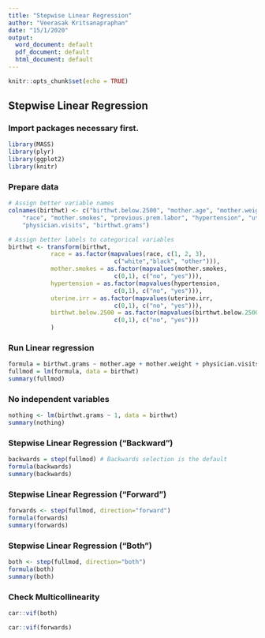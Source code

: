 ```yaml
---
title: "Stepwise Linear Regression"
author: "Veerasak Kritsanapraphan"
date: "15/1/2020"
output:
  word_document: default
  pdf_document: default
  html_document: default
---
```


```r
knitr::opts_chunk$set(echo = TRUE)
```

## Stepwise Linear Regression

### Import packages necessary first.

```r
library(MASS)
library(plyr)
library(ggplot2)
library(knitr)
```

### Prepare data

```r
# Assign better variable names
colnames(birthwt) <- c("birthwt.below.2500", "mother.age", "mother.weight", 
    "race", "mother.smokes", "previous.prem.labor", "hypertension", "uterine.irr", 
    "physician.visits", "birthwt.grams")

# Assign better labels to categorical variables
birthwt <- transform(birthwt, 
            race = as.factor(mapvalues(race, c(1, 2, 3), 
                              c("white","black", "other"))),
            mother.smokes = as.factor(mapvalues(mother.smokes, 
                              c(0,1), c("no", "yes"))),
            hypertension = as.factor(mapvalues(hypertension, 
                              c(0,1), c("no", "yes"))),
            uterine.irr = as.factor(mapvalues(uterine.irr, 
                              c(0,1), c("no", "yes"))),
            birthwt.below.2500 = as.factor(mapvalues(birthwt.below.2500,
                              c(0,1), c("no", "yes")))
            )

```

### Run Linear regression

```r
formula = birthwt.grams ~ mother.age + mother.weight + physician.visits + mother.smokes + uterine.irr + previous.prem.labor + hypertension
fullmod = lm(formula, data = birthwt)
summary(fullmod)
```

### No independent variables

```r
nothing <- lm(birthwt.grams ~ 1, data = birthwt)
summary(nothing)
```

### Stepwise Linear Regression ("Backward")
```r
backwards = step(fullmod) # Backwards selection is the default
formula(backwards)
summary(backwards) 
```

### Stepwise Linear Regression ("Forward")
```r
forwards <- step(fullmod, direction="forward")
formula(forwards)
summary(forwards)
```

### Stepwise Linear Regression ("Both")
```r
both <- step(fullmod, direction="both")
formula(both)
summary(both)
```

### Check Multicollinearity

```r
car::vif(both)
```

```r
car::vif(forwards)
```